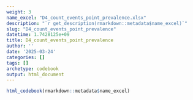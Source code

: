 ```yaml
---
weight: 3
name_excel: "D4_count_events_point_prevalence.xlsx"
description: "`r get_description(rmarkdown::metadata$name_excel)`"
slug: "D4_count_events_point_prevalence"
datetime: 1.7428125e+09
title: D4_count_events_point_prevalence
author: ''
date: '2025-03-24'
categories: []
tags: []
archetype: codebook
output: html_document
---
```


```r
html_codebook(rmarkdown::metadata$name_excel)
```
